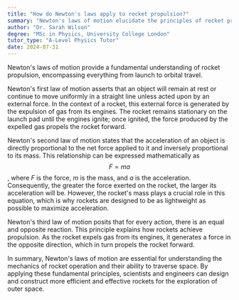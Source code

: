 ```yaml
---
title: "How do Newton's laws apply to rocket propulsion?"
summary: "Newton's laws of motion elucidate the principles of rocket propulsion, detailing the processes involved from launch to achieving orbit."
author: "Dr. Sarah Wilson"
degree: "MSc in Physics, University College London"
tutor_type: "A-Level Physics Tutor"
date: 2024-07-31
---
```


Newton's laws of motion provide a fundamental understanding of rocket propulsion, encompassing everything from launch to orbital travel.

Newton's first law of motion asserts that an object will remain at rest or continue to move uniformly in a straight line unless acted upon by an external force. In the context of a rocket, this external force is generated by the expulsion of gas from its engines. The rocket remains stationary on the launch pad until the engines ignite; once ignited, the force produced by the expelled gas propels the rocket forward.

Newton's second law of motion states that the acceleration of an object is directly proportional to the net force applied to it and inversely proportional to its mass. This relationship can be expressed mathematically as $$F = ma$$, where $F$ is the force, $m$ is the mass, and $a$ is the acceleration. Consequently, the greater the force exerted on the rocket, the larger its acceleration will be. However, the rocket's mass plays a crucial role in this equation, which is why rockets are designed to be as lightweight as possible to maximize acceleration.

Newton's third law of motion posits that for every action, there is an equal and opposite reaction. This principle explains how rockets achieve propulsion. As the rocket expels gas from its engines, it generates a force in the opposite direction, which in turn propels the rocket forward. 

In summary, Newton's laws of motion are essential for understanding the mechanics of rocket operation and their ability to traverse space. By applying these fundamental principles, scientists and engineers can design and construct more efficient and effective rockets for the exploration of outer space.
    